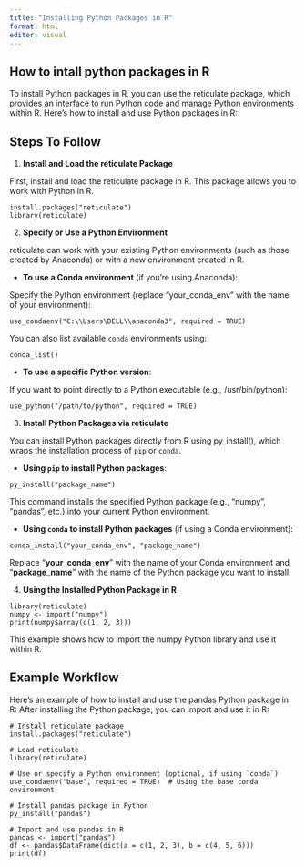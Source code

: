 ```yaml
---
title: "Installing Python Packages in R"
format: html
editor: visual
---
```


## How to intall python packages in R

To install Python packages in R, you can use the reticulate package, which provides an interface to run Python code and manage Python environments within R. Here's how to install and use Python packages in R:

## Steps To Follow

1.  **Install and Load the reticulate Package**

First, install and load the reticulate package in R. This package allows you to work with Python in R.

```
install.packages("reticulate")
library(reticulate)
```

2.  **Specify or Use a Python Environment**

reticulate can work with your existing Python environments (such as those created by Anaconda) or with a new environment created in R.

-   **To use a Conda environment** (if you're using Anaconda):

Specify the Python environment (replace "your_conda_env" with the name of your environment):

```
use_condaenv("C:\\Users\DELL\\anaconda3", required = TRUE)
```

You can also list available `conda` environments using:

```
conda_list()
```

-   **To use a specific Python version**:

If you want to point directly to a Python executable (e.g., /usr/bin/python):

```
use_python("/path/to/python", required = TRUE)
```

3.  **Install Python Packages via reticulate**

You can install Python packages directly from R using py_install(), which wraps the installation process of `pip` or `conda`.

-   **Using `pip` to install Python packages**:

```
py_install("package_name")
```

This command installs the specified Python package (e.g., "numpy", "pandas", etc.) into your current Python environment.

-   **Using `conda` to install Python packages** (if using a Conda environment):

```
conda_install("your_conda_env", "package_name")
```

Replace "**your_conda_env**" with the name of your Conda environment and "**package_name**" with the name of the Python package you want to install.

4.  **Using the Installed Python Package in R**

```
library(reticulate)
numpy <- import("numpy")
print(numpy$array(c(1, 2, 3)))
```

This example shows how to import the numpy Python library and use it within R.

::: {.callout .callout-additional collapse="false"}
## Example Workflow

Here's an example of how to install and use the pandas Python package in R: After installing the Python package, you can import and use it in R:

```
# Install reticulate package
install.packages("reticulate")

# Load reticulate
library(reticulate)

# Use or specify a Python environment (optional, if using `conda`)
use_condaenv("base", required = TRUE)  # Using the base conda environment

# Install pandas package in Python
py_install("pandas")

# Import and use pandas in R
pandas <- import("pandas")
df <- pandas$DataFrame(dict(a = c(1, 2, 3), b = c(4, 5, 6)))
print(df)
```
:::
